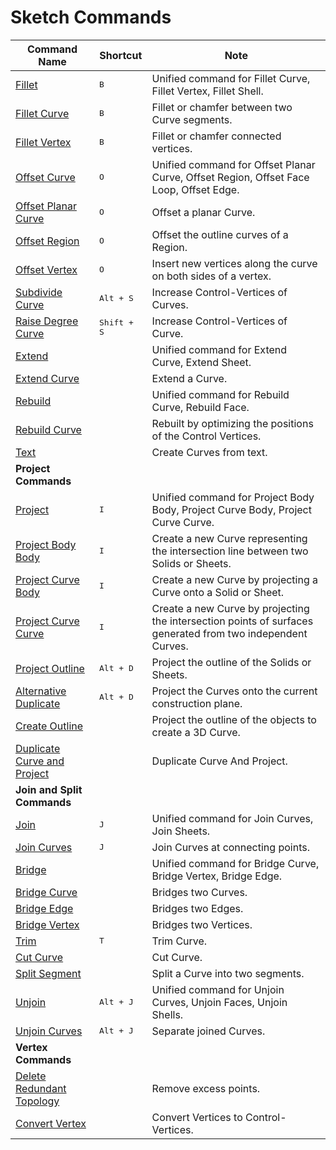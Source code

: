 # Sketch Commands

| Command Name                                                      | Shortcut             | Note                                                                                                       |
| ----------------------------------------------------------------- | -------------------- | ---------------------------------------------------------------------------------------------------------- |
| [Fillet](/sketch/fillet)                                           | <kbd>B</kbd>         | Unified command for Fillet Curve, Fillet Vertex, Fillet Shell.                                              |
| [Fillet Curve](/sketch/fillet-curve)                               | <kbd>B</kbd>         | Fillet or chamfer between two Curve segments.                                                               |
| [Fillet Vertex](/sketch/fillet-vertex)                             | <kbd>B</kbd>         | Fillet or chamfer connected vertices.                                                                       |
| [Offset Curve](/sketch/offset-curve)                               | <kbd>O</kbd>         | Unified command for Offset Planar Curve, Offset Region, Offset Face Loop, Offset Edge.                      |
| [Offset Planar Curve](/sketch/offset-planar-curve)                 | <kbd>O</kbd>         | Offset a planar Curve.                                                                                      |
| [Offset Region](/sketch/offset-region)                             | <kbd>O</kbd>         | Offset the outline curves of a Region.                                                                      |
| [Offset Vertex](/sketch/offset-vertex)                             | <kbd>O</kbd>         | Insert new vertices along the curve on both sides of a vertex.                                                 |
| [Subdivide Curve](/sketch/subdivide-curve)                         | <kbd>Alt + S</kbd> | Increase Control-Vertices of Curves.                                                                        |
| [Raise Degree Curve](/sketch/raise-degree-curve)                   | <kbd>Shift + S</kbd> | Increase Control-Vertices of Curve.                                                                                        |
| [Extend](/sketch/extend)                                           |                      | Unified command for Extend Curve, Extend Sheet.                                                             |
| [Extend Curve](/sketch/extend-curve)                               |                      | Extend a Curve.                                                                                             |
| [Rebuild](/sketch/rebuild)                                         |                      | Unified command for Rebuild Curve, Rebuild Face.                                                            |
| [Rebuild Curve](/sketch/rebuild-curve)                             |                      | Rebuilt by optimizing the positions of the Control Vertices.                                                |
| [Text](/sketch/text)                                               |                      | Create Curves from text.                                                                                    |
| **Project Commands**                                              |                      |                                                                                                            |
| [Project](/sketch/project)                                         | <kbd>I</kbd>         | Unified command for Project Body Body, Project Curve Body, Project Curve Curve.                             |
| [Project Body Body](/sketch/project-body-body)                     | <kbd>I</kbd>         | Create a new Curve representing the intersection line between two Solids or Sheets.                         |
| [Project Curve Body](/sketch/project-curve-body)                   | <kbd>I</kbd>         | Create a new Curve by projecting a Curve onto a Solid or Sheet.                                             |
| [Project Curve Curve](/sketch/project-curve-curve)                 | <kbd>I</kbd>         | Create a new Curve by projecting the intersection points of surfaces generated from two independent Curves. |
| [Project Outline](/sketch/project-outline)                         | <kbd>Alt + D</kbd>   | Project the outline of the Solids or Sheets.                                                                |
| [Alternative Duplicate](/sketch/alternative-duplicate)             | <kbd>Alt + D</kbd>   | Project the Curves onto the current construction plane.                                                     |
| [Create Outline](/sketch/create-outline)                           |                      | Project the outline of the objects to create a 3D Curve.                                                    |
| [Duplicate Curve and Project](/sketch/duplicate-curve-and-project) |                      | Duplicate Curve And Project.                                                                                |
| **Join and Split Commands**                                       |                      |                                                                                                            |
| [Join](/sketch/join)                                               | <kbd>J</kbd>         | Unified command for Join Curves, Join Sheets.                                                               |
| [Join Curves](/sketch/join-curves)                                 | <kbd>J</kbd>         | Join Curves at connecting points.                                                                           |
| [Bridge](/sketch/bridge)                                           |                      | Unified command for Bridge Curve, Bridge Vertex, Bridge Edge.                                               |
| [Bridge Curve](/sketch/bridge-curve)                               |                      | Bridges two Curves.                                                                                         |
| [Bridge Edge](/sketch/bridge-edge)                                 |                      | Bridges two Edges.                                                                                          |
| [Bridge Vertex](/sketch/bridge-vertex)                             |                      | Bridges two Vertices.                                                                                       |
| [Trim](/sketch/trim)                                               | <kbd>T</kbd>         | Trim Curve.                                                                                                 |
| [Cut Curve](/sketch/cut-curve)                                     |                      | Cut Curve.                                                                                                  |
| [Split Segment](/sketch/split-segment)                             |                      | Split a Curve into two segments.                                                                            |
| [Unjoin](/sketch/unjoin)                                           | <kbd>Alt + J</kbd>   | Unified command for Unjoin Curves, Unjoin Faces, Unjoin Shells.                                             |
| [Unjoin Curves](/sketch/unjoin-curve)                              | <kbd>Alt + J</kbd>   | Separate joined Curves.                                                                                     |
| **Vertex Commands**                                               |                      |                                                                                                            |
| [Delete Redundant Topology](/sketch/delete-redundant-topology)     |                      | Remove excess points.                                                                                       |
| [Convert Vertex](/sketch/convert-vertex)                           |                      | Convert Vertices to Control-Vertices.                                                                       |